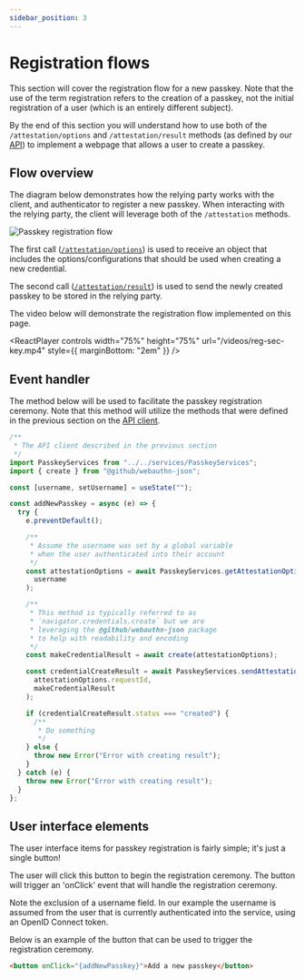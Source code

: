 ```yaml
---
sidebar_position: 3
---
```



# Registration flows

This section will cover the registration flow for a new passkey. Note that the use of the term registration refers to the creation of a passkey, not the initial registration of a user (which is an entirely different subject).

By the end of this section you will understand how to use both of the `/attestation/options` and `/attestation/result` methods (as defined by our [API](relying-party/api-def)) to implement a webpage that allows a user to create a passkey.

## Flow overview

The diagram below demonstrates how the relying party works with the client, and authenticator to register a new passkey. When interacting with the relying party, the client will leverage both of the `/attestation` methods.

![Passkey registration flow](/img/reg-flow.jpg)

The first call ([`/attestation/options`](http://localhost:8080/swagger-ui/index.html#/v1/serverPublicKeyCredentialCreationOptionsRequest)) is used to receive an object that includes the options/configurations that should be used when creating a new credential.

The second call ([`/attestation/result`](http://localhost:8080/swagger-ui/index.html#/v1/serverAuthenticatorAttestationResponse)) is used to send the newly created passkey to be stored in the relying party.

The video below will demonstrate the registration flow implemented on this page.

<ReactPlayer
  controls
  width="75%"
  height="75%"
  url="/videos/reg-sec-key.mp4"
  style={{ marginBottom: "2em" }}
/>

## Event handler

The method below will be used to facilitate the passkey registration ceremony. Note that this method will utilize the methods that were defined in the previous section on the [API client](/docs/web-client/api-client).

```javascript
/**
 * The API client described in the previous section
 */
import PasskeyServices from "../../services/PasskeyServices";
import { create } from "@github/webauthn-json";

const [username, setUsername] = useState("");

const addNewPasskey = async (e) => {
  try {
    e.preventDefault();

    /**
     * Assume the username was set by a global variable
     * when the user authenticated into their account
     */
    const attestationOptions = await PasskeyServices.getAttestationOptions(
      username
    );

    /**
     * This method is typically referred to as
     * `navigator.credentials.create` but we are
     * leveraging the @github/webauthn-json package
     * to help with readability and encoding
     */
    const makeCredentialResult = await create(attestationOptions);

    const credentialCreateResult = await PasskeyServices.sendAttestationResult(
      attestationOptions.requestId,
      makeCredentialResult
    );

    if (credentialCreateResult.status === "created") {
      /**
       * Do something
       */
    } else {
      throw new Error("Error with creating result");
    }
  } catch (e) {
    throw new Error("Error with creating result");
  }
};
```

## User interface elements

The user interface items for passkey registration is fairly simple; it's just a single button!

The user will click this button to begin the registration ceremony. The button will trigger an 'onClick' event that will handle the registration ceremony.

Note the exclusion of a username field. In our example the username is assumed from the user that is currently authenticated into the service, using an OpenID Connect token.

Below is an example of the button that can be used to trigger the registration ceremony.

```html
<button onClick="{addNewPasskey}">Add a new passkey</button>
```
